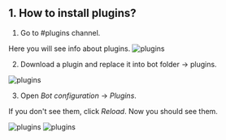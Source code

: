 ## 1. How to install plugins?

1. Go to #plugins channel.

Here you will see info about plugins.
![plugins](public/plugins1.png)


2. Download a plugin and replace it into bot folder -> plugins.

![plugins](public/plugins2.gif)

3. Open *Bot configuration* -> *Plugins*. 

If you don't see them, click *Reload*. Now you should see them.

![plugins](public/plugins3.png)
![plugins](public/plugins4.png)